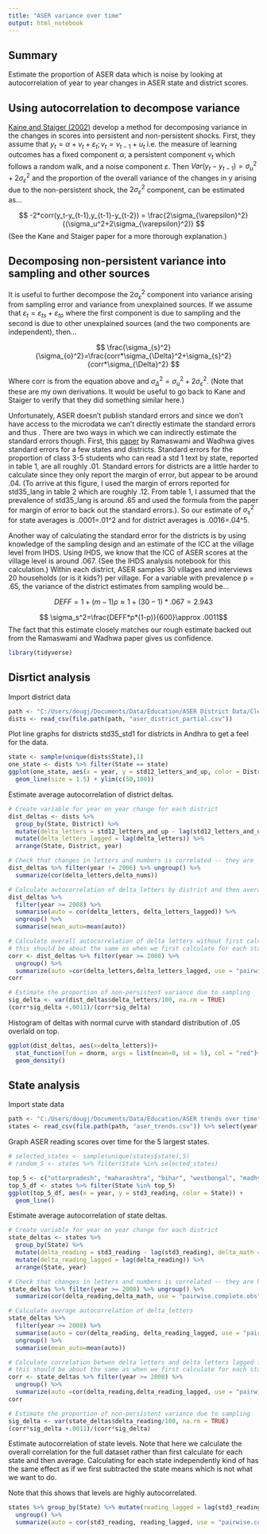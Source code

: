 ---
title: "ASER variance over time"
output: html_notebook
---

## Summary
Estimate the proportion of ASER data which is noise by looking at autocorrelation of year to year changes in ASER state and district scores.

## Using autocorrelation to decompose variance
[Kaine and Staiger (2002)](https://pubs.aeaweb.org/doi/pdfplus/10.1257/089533002320950993) develop a method for decomposing variance in the changes in scores into persistent and non-persistent shocks.  First, they assume that $y_t=\alpha+v_t+\varepsilon_t; v_t=v_{t-1}+u_t$ i.e. the measure of learning outcomes has a fixed component $\alpha$, a persistent component $v_t$ which follows a random walk, and a noise component $\varepsilon$. Then $Var(y_t-y_{t-1})= \sigma_u^2+2\sigma_{\varepsilon}^2$ and the proportion of the overall variance of the changes in y arising due to the non-persistent shock, the $2\sigma_{\varepsilon}^2$ component, can be estimated as...

$$ -2*corr(y_t-y_{t-1},y_{t-1}-y_{t-2}) =  \frac{2\sigma_{\varepsilon}^2}{(\sigma_u^2+2\sigma_{\varepsilon}^2)} $$
(See the Kane and Staiger paper for a more thorough explanation.)

## Decomposing non-persistent variance into sampling and other sources
It is useful to further decompose the $2\sigma_{\varepsilon}^2$ component into variance arising from sampling error and variance from unexplained sources.  If we assume that $\varepsilon_t = \varepsilon_{ts} + \varepsilon_{to}$ where the first component is due to sampling and the second is due to other unexplained sources (and the two components are independent), then...

$$ \frac{\sigma_{s}^2}{\sigma_{o}^2}=\frac{corr*\sigma_{\Delta}^2+\sigma_{s}^2}{corr*\sigma_{\Delta}^2} $$

Where corr is from the equation above and $\sigma_{\Delta}^2 = \sigma_u^2+2\sigma_{\varepsilon}^2$. (Note that these are my own derivations. It would be useful to go back to Kane and Staiger to verify that they did something similar here.)

Unfortunately, ASER doesn't publish standard errors and since we don't have access to the microdata we can't directly estimate the standard errors and thus .  There are two ways in which we can indirectly estimate the standard errors though.  First, this [paper](http://img.asercentre.org/docs/Aser%20survey/Technical%20Papers/precisionofaserestimates_ramaswami_wadhwa.pdf) by Ramaswami and Wadhwa gives standard errors for a few states and districts. Standard errors for the proportion of class 3-5 students who can read a std 1 text by state, reported in table 1, are all roughly .01.  Standard errors for districts are a little harder to calculate since they only report the margin of error, but appear to be around .04. (To arrive at this figure, I used the margin of errors reported for std35_lang in table 2 which are roughly .12.  From table 1, I assumed that the prevalence of std35_lang is around .65 and used the formula from the paper for margin of error to back out the standard errors.). So our estimate of $\sigma_{s}^2$ for state averages is .0001=.01^2 and for district averages is .0016=.04^5.

Another way of calculating the standard error for the districts is by using knowledge of the sampling design and an estimate of the ICC at the village level from IHDS. Using IHDS, we know that the ICC of ASER scores at the village level is around .067. (See the IHDS analysis notebook for this calculation.) Within each district, ASER samples 30 villages and interviews 20 households (or is it kids?) per village. For a variable with prevalence p = .65, the variance of the district estimates from sampling would be...

$$ DEFF = 1+(m-1)\rho \approx 1+(30-1)*.067=2.943$$

$$ \sigma_s^2=\frac{DEFF*p*(1-p)}{600}\approx .0011$$ 
The fact that this estimate closely matches our rough estimate backed out from the Ramaswami and Wadhwa paper gives us confidence.


```{r setup}
library(tidyverse)
```


## Disrtict analysis
Import district data

```{r}
path <- "C:/Users/dougj/Documents/Data/Education/ASER District Data/Clean"
dists <- read_csv(file.path(path, "aser_district_partial.csv"))
```

Plot line graphs for districts std35_std1 for districts in Andhra to get a feel for the data.

```{r}
state <- sample(unique(dists$State),1)
one_state <- dists %>% filter(State == state)
ggplot(one_state, aes(x = year, y = std12_letters_and_up, color = District)) +
  geom_line(size = 1.5) + ylim(c(50,100)) 
```

Estimate average autocorrelation of district deltas.

```{r}
# Create variable for year on year change for each district
dist_deltas <- dists %>% 
  group_by(State, District) %>% 
  mutate(delta_letters = std12_letters_and_up - lag(std12_letters_and_up), delta_nums = std12_numbers_and_up - lag(std12_numbers_and_up)) %>%
  mutate(delta_letters_lagged = lag(delta_letters)) %>%
  arrange(State, District, year)

# Check that changes in letters and numbers is correlated -- they are
dist_deltas %>% filter(year != 2006) %>% ungroup() %>%
  summarize(cor(delta_letters,delta_nums))

# Calculate autocorrelation of delta_letters by district and then average over all districts
dist_deltas %>% 
  filter(year >= 2008) %>% 
  summarise(auto = cor(delta_letters, delta_letters_lagged)) %>%
  ungroup() %>%
  summarise(mean_auto=mean(auto))

# Calculate overall autocorrelation of delta letters without first calculating for each state.
# this should be about the same as when we first calculate for each state and then average --> which it is.
corr <- dist_deltas %>% filter(year >= 2008) %>%
  ungroup() %>%
  summarize(auto =cor(delta_letters,delta_letters_lagged, use = "pairwise.complete.obs"))
corr

# Estimate the proportion of non-persistent variance due to sampling
sig_delta <- var(dist_deltas$delta_letters/100, na.rm = TRUE)
(corr*sig_delta +.0011)/(corr*sig_delta)

```

Histogram of deltas with normal curve with standard distribution of .05 overlaid on top. 

```{r}
ggplot(dist_deltas, aes(x=delta_letters))+
  stat_function(fun = dnorm, args = list(mean=0, sd = 5), col = "red")+
  geom_density()
```

## State analysis 
Import state data
```{r}
path <- "C:/Users/dougj/Documents/Data/Education/ASER trends over time"
states <- read_csv(file.path(path, "aser_trends.csv")) %>% select(year, State, std3_reading, std3_math)
```

Graph ASER reading scores over time for the 5 largest states. 

```{r}
# selected_states <- sample(unique(states$state),5)
# random_5 <- states %>% filter(State %in% selected_states)

top_5 <- c("uttarpradesh", "maharashtra", "bihar", "westbengal", "madhyapradesh", "andhrapradesh")
top_5_df <- states %>% filter(State %in% top_5)
ggplot(top_5_df, aes(x = year, y = std3_reading, color = State)) +
  geom_line()
```


Estimate average autocorrelation of state deltas.

```{r}
# Create variable for year on year change for each district
state_deltas <- states %>% 
  group_by(State) %>% 
  mutate(delta_reading = std3_reading - lag(std3_reading), delta_math = std3_math - lag(std3_math)) %>%
  mutate(delta_reading_lagged = lag(delta_reading)) %>%
  arrange(State, year)

# Check that changes in letters and numbers is correlated -- they are highly correlated
state_deltas %>% filter(year >= 2008) %>% ungroup() %>%
  summarize(cor(delta_reading,delta_math, use = "pairwise.complete.obs"))

# Calculate average autocorrelation of delta_letters
state_deltas %>% 
  filter(year >= 2008) %>% 
  summarise(auto = cor(delta_reading, delta_reading_lagged, use = "pairwise.complete.obs")) %>%
  ungroup() %>%
  summarise(mean_auto=mean(auto))

# Calculate correlation betwen delta letters and delta letters lagged for entire dataset (without first calculating for each state and then averaging).
# this should be about the same as when we first calculate for each state and then average --> which it is.
corr <- state_deltas %>% filter(year >= 2008) %>%
  ungroup() %>%
  summarize(auto =cor(delta_reading,delta_reading_lagged, use = "pairwise.complete.obs"))
corr

# Estimate the proportion of non-persistent variance due to sampling
sig_delta <- var(state_deltas$delta_reading/100, na.rm = TRUE)
(corr*sig_delta +.0011)/(corr*sig_delta)

```

Estimate autocorrelation of state levels. Note that here we calculate the overall correlation for the full dataset rather than first calculate for each state and then average. Calculating for each state independently kind of has the same effect as if we first subtracted the state means which is not what we want to do.

Note that this shows that levels are highly autocorrelated. 

```{r}
states %>% group_by(State) %>% mutate(reading_lagged = lag(std3_reading)) %>%
  ungroup() %>%
  summarize(auto = cor(std3_reading, reading_lagged, use = "pairwise.complete.obs")) 
```













